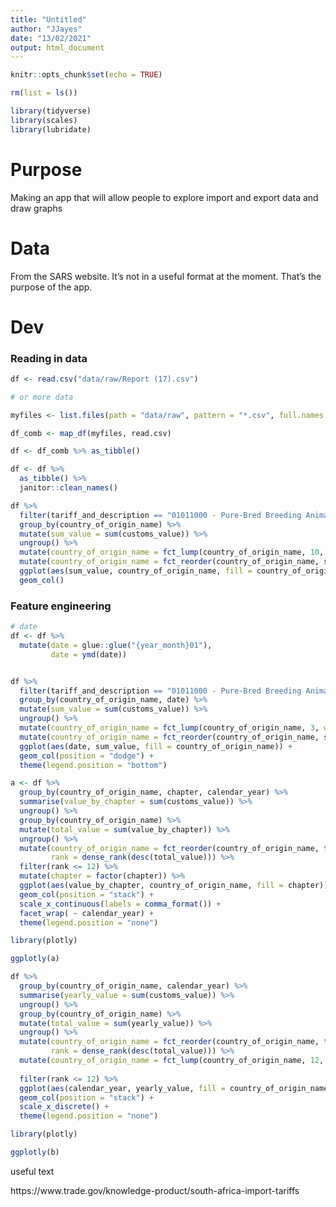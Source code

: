 ```yaml
---
title: "Untitled"
author: "JJayes"
date: "13/02/2021"
output: html_document
---
```


```r
knitr::opts_chunk$set(echo = TRUE)

rm(list = ls())

library(tidyverse)
library(scales)
library(lubridate)

```

# Purpose

Making an app that will allow people to explore import and export data and draw graphs

# Data

From the SARS website. It's not in a useful format at the moment. That's the purpose of the app.

# Dev

### Reading in data

```r
df <- read.csv("data/raw/Report (17).csv")

# or more data

myfiles <- list.files(path = "data/raw", pattern = "*.csv", full.names = T)

df_comb <- map_df(myfiles, read.csv)

df <- df_comb %>% as_tibble()

```



```r
df <- df %>% 
  as_tibble() %>% 
  janitor::clean_names()

df %>% 
  filter(tariff_and_description == "01011000 - Pure-Bred Breeding Animals") %>% 
  group_by(country_of_origin_name) %>% 
  mutate(sum_value = sum(customs_value)) %>% 
  ungroup() %>% 
  mutate(country_of_origin_name = fct_lump(country_of_origin_name, 10, w = sum_value)) %>% 
  mutate(country_of_origin_name = fct_reorder(country_of_origin_name, sum_value, .fun = sum)) %>% 
  ggplot(aes(sum_value, country_of_origin_name, fill = country_of_origin_name)) +
  geom_col()


```

### Feature engineering

```r
# date
df <- df %>%
  mutate(date = glue::glue("{year_month}01"),
         date = ymd(date))


df %>% 
  filter(tariff_and_description == "01011000 - Pure-Bred Breeding Animals") %>% 
  group_by(country_of_origin_name, date) %>% 
  mutate(sum_value = sum(customs_value)) %>% 
  ungroup() %>% 
  mutate(country_of_origin_name = fct_lump(country_of_origin_name, 3, w = sum_value)) %>% 
  mutate(country_of_origin_name = fct_reorder(country_of_origin_name, sum_value)) %>% 
  ggplot(aes(date, sum_value, fill = country_of_origin_name)) +
  geom_col(position = "dodge") +
  theme(legend.position = "bottom")

```



```r

a <- df %>% 
  group_by(country_of_origin_name, chapter, calendar_year) %>% 
  summarise(value_by_chapter = sum(customs_value)) %>%
  ungroup() %>% 
  group_by(country_of_origin_name) %>% 
  mutate(total_value = sum(value_by_chapter)) %>% 
  ungroup() %>% 
  mutate(country_of_origin_name = fct_reorder(country_of_origin_name, total_value),
         rank = dense_rank(desc(total_value))) %>% 
  filter(rank <= 12) %>% 
  mutate(chapter = factor(chapter)) %>% 
  ggplot(aes(value_by_chapter, country_of_origin_name, fill = chapter)) +
  geom_col(position = "stack") +
  scale_x_continuous(labels = comma_format()) +
  facet_wrap( ~ calendar_year) +
  theme(legend.position = "none")

library(plotly)

ggplotly(a)

```


```r

df %>% 
  group_by(country_of_origin_name, calendar_year) %>% 
  summarise(yearly_value = sum(customs_value)) %>%
  ungroup() %>% 
  group_by(country_of_origin_name) %>% 
  mutate(total_value = sum(yearly_value)) %>% 
  ungroup() %>% 
  mutate(country_of_origin_name = fct_reorder(country_of_origin_name, total_value),
         rank = dense_rank(desc(total_value))) %>% 
  mutate(country_of_origin_name = fct_lump(country_of_origin_name, 12, w = )) %>% view()
  
  filter(rank <= 12) %>% 
  ggplot(aes(calendar_year, yearly_value, fill = country_of_origin_name)) +
  geom_col(position = "stack") +
  scale_x_discrete() +
  theme(legend.position = "none")

library(plotly)

ggplotly(b)

```




























useful text

https://www.trade.gov/knowledge-product/south-africa-import-tariffs



